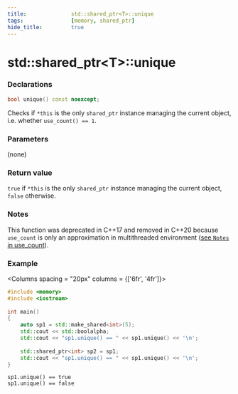 ```yaml
---
title:              std::shared_ptr<T>::unique
tags:               [memory, shared_ptr]
hide_title:         true
---
```



# std::shared_ptr&lt;T>::unique

### Declarations


```cpp title="Deprecated in C++17, Removed in C++20"
bool unique() const noexcept;
```

Checks if `*this` is the only `shared_ptr` instance managing the current object, i.e. whether `use_count() == 1`.

### Parameters
(none)

### Return value
`true` if `*this` is the only `shared_ptr` instance managing the current object, `false` otherwise.

### Notes
This function was deprecated in C++17 and removed in C++20 because `use_count` is only an approximation in multithreaded environment 
([see `Notes` in use_count](/docs/std/memory/_shared_ptr/use_count#notes)).

### Example

<Columns spacing = "20px" columns = {['6fr', '4fr']}>
<div>

```cpp
#include <memory> 
#include <iostream> 
 
int main() 
{ 
    auto sp1 = std::make_shared<int>(5);
    std::cout << std::boolalpha;
    std::cout << "sp1.unique() == " << sp1.unique() << '\n'; 
 
    std::shared_ptr<int> sp2 = sp1; 
    std::cout << "sp1.unique() == " << sp1.unique() << '\n'; 
}
```

</div>
<div>

```plaintext title="Possible Result"
sp1.unique() == true
sp1.unique() == false
```

</div>
</Columns>